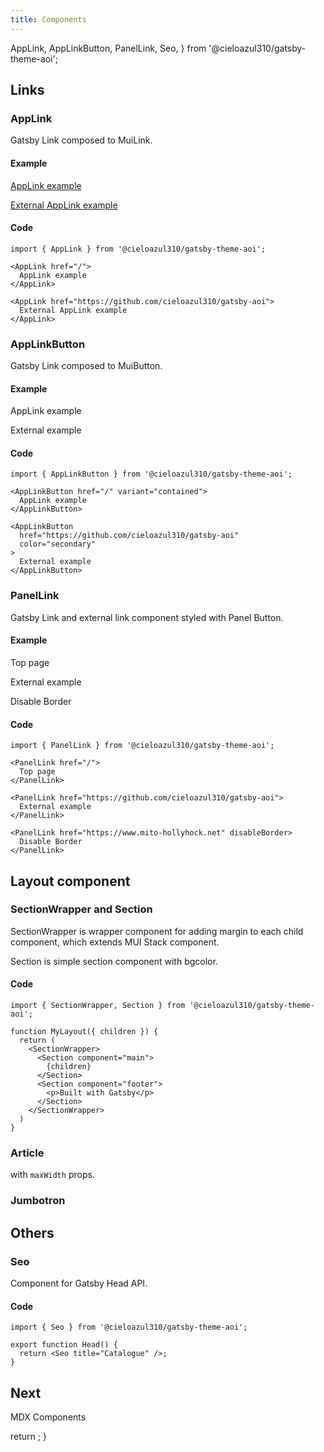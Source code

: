 ```yaml
---
title: Components
---
```


  AppLink,
  AppLinkButton,
  PanelLink,
  Seo,
} from '@cieloazul310/gatsby-theme-aoi';

## Links

### AppLink

Gatsby Link composed to MuiLink.

#### Example

[AppLink example](/)

[External AppLink example](https://github.com/cieloazul310/gatsby-aoi)

#### Code

```tsx
import { AppLink } from '@cieloazul310/gatsby-theme-aoi';

<AppLink href="/">
  AppLink example
</AppLink>

<AppLink href="https://github.com/cieloazul310/gatsby-aoi">
  External AppLink example
</AppLink>
```

### AppLinkButton

Gatsby Link composed to MuiButton.

#### Example

<AppLinkButton href="/" variant="contained">AppLink example</AppLinkButton>

<AppLinkButton href="https://github.com/cieloazul310/gatsby-aoi" color="secondary">External example</AppLinkButton>

#### Code

```tsx
import { AppLinkButton } from '@cieloazul310/gatsby-theme-aoi';

<AppLinkButton href="/" variant="contained">
  AppLink example
</AppLinkButton>

<AppLinkButton
  href="https://github.com/cieloazul310/gatsby-aoi"
  color="secondary"
>
  External example
</AppLinkButton>
```

### PanelLink

Gatsby Link and external link component styled with Panel Button.

#### Example

<PanelLink href="/">Top page</PanelLink>

<PanelLink href="https://github.com/cieloazul310/gatsby-aoi">External example</PanelLink>

<PanelLink href="https://www.mito-hollyhock.net" disableBorder>Disable Border</PanelLink>

#### Code

```tsx
import { PanelLink } from '@cieloazul310/gatsby-theme-aoi';

<PanelLink href="/">
  Top page
</PanelLink>

<PanelLink href="https://github.com/cieloazul310/gatsby-aoi">
  External example
</PanelLink>

<PanelLink href="https://www.mito-hollyhock.net" disableBorder>
  Disable Border
</PanelLink>
```

## Layout component

### SectionWrapper and Section

SectionWrapper is wrapper component for adding margin to each child component, which extends MUI Stack component.

Section is simple section component with bgcolor.

#### Code

```tsx
import { SectionWrapper, Section } from '@cieloazul310/gatsby-theme-aoi';

function MyLayout({ children }) {
  return (
    <SectionWrapper>
      <Section component="main">
        {children}
      </Section>
      <Section component="footer">
        <p>Built with Gatsby</p>
      </Section>
    </SectionWrapper>
  )
}
```

### Article

with `maxWidth` props.

### Jumbotron

## Others

### Seo

Component for Gatsby Head API.

#### Code

```tsx
import { Seo } from '@cieloazul310/gatsby-theme-aoi';

export function Head() {
  return <Seo title="Catalogue" />;
}
```

## Next

<PanelLink href="/mdx-components">MDX Components</PanelLink>


  return <Seo title="Catalogue" />;
}
